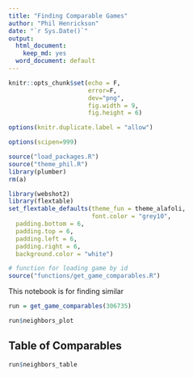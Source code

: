 ```yaml
---
title: "Finding Comparable Games"
author: "Phil Henrickson"
date: "`r Sys.Date()`"
output:
  html_document:
    keep_md: yes
  word_document: default
---
```


```r

knitr::opts_chunk$set(echo = F,
                      error=F,
                      dev="png",
                      fig.width = 9,
                      fig.height = 6)

options(knitr.duplicate.label = "allow")

options(scipen=999)

source("load_packages.R")
source("theme_phil.R")
library(plumber)
rm(a)

```

```r

library(webshot2)
library(flextable)
set_flextable_defaults(theme_fun = theme_alafoli,
                       font.color = "grey10",
  padding.bottom = 6, 
  padding.top = 6,
  padding.left = 6,
  padding.right = 6,
  background.color = "white")

```

```r

# function for loading game by id
source("functions/get_game_comparables.R")

```

This notebook is for finding similar 
```r

run = get_game_comparables(306735)

```

```r

run$neighbors_plot

```

## Table of Comparables

```r

run$neighbors_table

```




